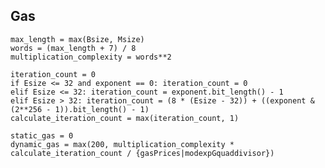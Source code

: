 ## Gas

    max_length = max(Bsize, Msize)
    words = (max_length + 7) / 8
    multiplication_complexity = words**2

    iteration_count = 0
    if Esize <= 32 and exponent == 0: iteration_count = 0
    elif Esize <= 32: iteration_count = exponent.bit_length() - 1
    elif Esize > 32: iteration_count = (8 * (Esize - 32)) + ((exponent & (2**256 - 1)).bit_length() - 1)
    calculate_iteration_count = max(iteration_count, 1)

    static_gas = 0
    dynamic_gas = max(200, multiplication_complexity * calculate_iteration_count / {gasPrices|modexpGquaddivisor})

